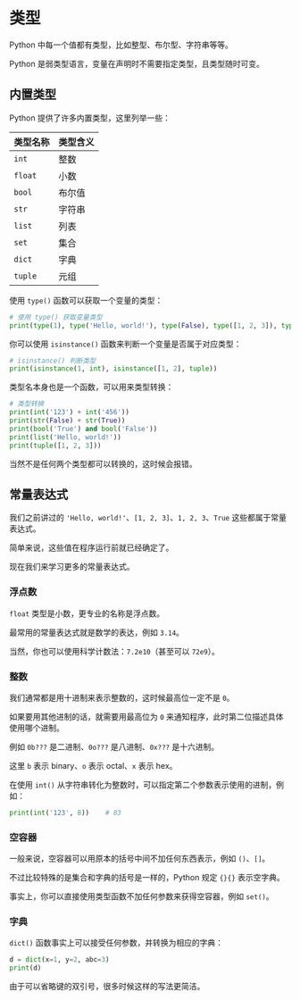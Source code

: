 
# 类型

Python 中每一个值都有类型，比如整型、布尔型、字符串等等。

Python 是弱类型语言，变量在声明时不需要指定类型，且类型随时可变。

## 内置类型

Python 提供了许多内置类型，这里列举一些：

| 类型名称    | 类型含义 |
|---------|------|
| `int`   | 整数   |
| `float` | 小数   |
| `bool`  | 布尔值  |
| `str`   | 字符串  |
| `list`  | 列表   |
| `set`   | 集合   |
| `dict`  | 字典   |
| `tuple` | 元组   |

使用 `type()` 函数可以获取一个变量的类型：

```python sandbox
# 使用 type() 获取变量类型
print(type(1), type('Hello, world!'), type(False), type([1, 2, 3]), type((1, 2, 3)))
```

你可以使用 `isinstance()` 函数来判断一个变量是否属于对应类型：

```python sandbox
# isinstance() 判断类型
print(isinstance(1, int), isinstance([1, 2], tuple))
```

类型名本身也是一个函数，可以用来类型转换：

```python sandbox
# 类型转换
print(int('123') + int('456'))
print(str(False) + str(True))
print(bool('True') and bool('False'))
print(list('Hello, world!'))
print(tuple([1, 2, 3]))
```

当然不是任何两个类型都可以转换的，这时候会报错。

## 常量表达式

我们之前讲过的 `'Hello, world!'`、`[1, 2, 3]`、`1, 2, 3`、`True` 这些都属于常量表达式。

简单来说，这些值在程序运行前就已经确定了。

现在我们来学习更多的常量表达式。

### 浮点数

`float` 类型是小数，更专业的名称是浮点数。

最常用的常量表达式就是数学的表达，例如 `3.14`。

当然，你也可以使用科学计数法：`7.2e10`（甚至可以 `72e9`）。

### 整数

我们通常都是用十进制来表示整数的，这时候最高位一定不是 `0`。

如果要用其他进制的话，就需要用最高位为 `0` 来通知程序，此时第二位描述具体使用哪个进制。

例如 `0b???` 是二进制、`0o???` 是八进制、`0x???` 是十六进制。

这里 `b` 表示 binary、`o` 表示 octal、`x` 表示 hex。

在使用 `int()` 从字符串转化为整数时，可以指定第二个参数表示使用的进制，例如：

```python
print(int('123', 8))    # 83
```

### 空容器

一般来说，空容器可以用原本的括号中间不加任何东西表示，例如 `()`、`[]`。

不过比较特殊的是集合和字典的括号是一样的，Python 规定 `{}{}` 表示空字典。

事实上，你可以直接使用类型函数不加任何参数来获得空容器，例如 `set()`。

### 字典

`dict()` 函数事实上可以接受任何参数，并转换为相应的字典：

```python sandbox
d = dict(x=1, y=2, abc=3)
print(d)
```

由于可以省略键的双引号，很多时候这样的写法更简洁。
